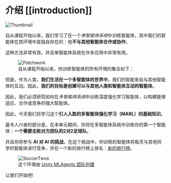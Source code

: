 # 介绍 [[introduction]]

<img src="https://huggingface.co/datasets/huggingface-deep-rl-course/course-images/resolve/main/en/unit0/thumbnail.png" alt="Thumbnail"/>

自从课程开始以来，我们学习了在一个*单智能体系统*中训练智能体，其中我们的智能体在其环境中是独自存在的：他**不与其他智能体合作或协作**。

这种方法非常有效，并且单智能体系统在许多应用中非常有用。


<figure>

<img src="https://huggingface.co/datasets/huggingface-deep-rl-course/course-images/resolve/main/en/unit10/patchwork.jpg" alt="Patchwork"/>

<figcaption>
自从课程开始以来，你训练智能体的所有环境的集合如下：
</figcaption>
</figure>

但是，作为人类，**我们生活在一个多智能体的世界中**。我们的智能来自与其他智能体的互动。因此，**我们的目标是创建可以与其他人类和智能体互动的智能体**。

因此，我们必须研究如何在*多智能体系统*中训练深度强化学习智能体，以构建能够适应、合作或竞争的强大智能体。

因此，今天我们将学习这个**引人入胜的多智能体强化学习（MARL）的基础知识**。

最令人兴奋的部分是，在本单元期间，你将在多智能体系统中训练你的第一个智能体：**一个需要击败对方团队的2对2足球队**。

并且你将参与 **AI 对 AI 的挑战**，在这个挑战中，你训练的智能体将每天与其他同学的智能体进行竞争，并在一个新的排行榜上排名：[新的排行榜](https://huggingface.co/spaces/huggingface-projects/AIvsAI-SoccerTwos)。

<figure>
<img src="https://huggingface.co/datasets/huggingface-deep-rl-course/course-images/resolve/main/en/unit10/soccertwos.gif" alt="SoccerTwos"/>

<figcaption>这个环境由 <a href="https://github.com/Unity-Technologies/ml-agents">Unity MLAgents 团队创建</a></figcaption>

</figure>

让我们开始吧!
